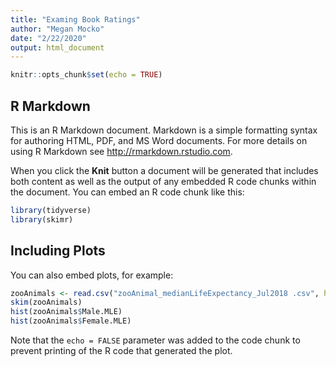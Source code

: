 ---
title: "Examing Book Ratings"
author: "Megan Mocko"
date: "2/22/2020"
output: html_document
---

```{r setup, include=FALSE}
knitr::opts_chunk$set(echo = TRUE)
```

## R Markdown

This is an R Markdown document. Markdown is a simple formatting syntax for authoring HTML, PDF, and MS Word documents. For more details on using R Markdown see <http://rmarkdown.rstudio.com>.

When you click the **Knit** button a document will be generated that includes both content as well as the output of any embedded R code chunks within the document. You can embed an R code chunk like this:

```{r books}
library(tidyverse)
library(skimr)
```

## Including Plots

You can also embed plots, for example:

```{r zoo animals, echo=FALSE}
zooAnimals <- read.csv("zooAnimal_medianLifeExpectancy_Jul2018 .csv", header = TRUE)
skim(zooAnimals)
hist(zooAnimals$Male.MLE)
hist(zooAnimals$Female.MLE)


```

Note that the `echo = FALSE` parameter was added to the code chunk to prevent printing of the R code that generated the plot.
